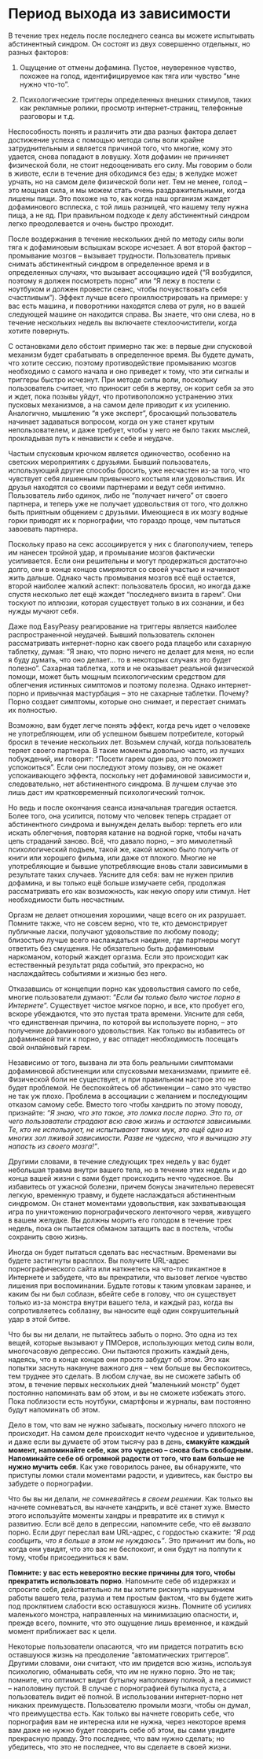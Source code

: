# Период выхода из зависимости

В течение трех недель после последнего сеанса вы можете испытывать абстинентный синдром. Он состоят из двух совершенно отдельных, но разных факторов:

1.  Ощущение от отмены дофамина. Пустое, неуверенное чувство, похожее на голод, идентифицируемое как тяга или чувство "мне нужно что-то".

2.  Психологические триггеры определенных внешних стимулов, таких как рекламные ролики, просмотр интернет-страниц, телефонные разговоры и т.д.

Неспособность понять и различить эти два разных фактора делает достижение успеха с помощью метода силы воли крайне затруднительным и является причиной того, что многие, кому это удается, снова попадают в ловушку. Хотя дофамин не причиняет физической боли, не стоит недооценивать его силу. Мы говорим о боли в животе, если в течение дня обходимся без еды; в желудке может урчать, но на самом деле физической боли нет. Тем не менее, голод -- это мощная сила, и мы можем стать очень раздражительными, когда лишены пищи. Это похоже на то, как когда наш организм жаждет дофаминового всплеска, с той лишь разницей, что нашему телу нужна пища, а не яд. При правильном подходе к делу абстинентный синдром легко преодолевается и очень быстро проходит.

После воздержания в течение нескольких дней по методу силы воли тяга к дофаминовым вспышкам вскоре исчезает. А вот второй фактор -- промывание мозгов -- вызывает трудности. Пользователь привык снимать абстинентный синдром в определенное время и в определенных случаях, что вызывает ассоциацию идей ("Я возбудился, поэтому я должен посмотреть порно" или "Я лежу в постели с ноутбуком и должен провести сеанс, чтобы почувствовать себя счастливым"). Эффект лучше всего проиллюстрировать на примере: у вас есть машина, и поворотники находятся слева от руля, но в вашей следующей машине он находится справа. Вы знаете, что они слева, но в течение нескольких недель вы включаете стеклоочистители, когда хотите повернуть.

С остановками дело обстоит примерно так же: в первые дни спусковой механизм будет срабатывать в определенное время. Вы будете думать, что хотите сессию, поэтому противодействие промыванию мозгов необходимо с самого начала и оно приведет к тому, что эти сигналы и триггеры быстро исчезнут. При методе силы воли, поскольку пользователь считает, что приносит себя в жертву, он корит себя за это и ждет, пока позывы уйдут, что противоположно устранению этих пусковых механизмов, а на самом деле приводит к их усилению. Аналогично, мышлению "я уже эксперт", бросающий пользователь начинает задаваться вопросом, когда он уже станет крутым непользователем, и даже требует, чтобы у него не было таких мыслей, прокладывая путь к ненависти к себе и неудаче.

Частым спусковым крючком является одиночество, особенно на светских мероприятиях с друзьями. Бывший пользователь, использующий другие способы бросить, уже несчастен из-за того, что чувствует себя лишенным привычного костыля или удовольствия. Их друзья находятся со своими партнерами и ведут себя интимно. Пользователь либо одинок, либо не "получает ничего" от своего партнера, и теперь уже не получает удовольствия от того, что должно быть приятным общением с друзьями. Имеющиеся в их мозгу водные горки приводят их к порнографии, что гораздо проще, чем пытаться завоевать партнера.

Поскольку право на секс ассоциируется у них с благополучием, теперь им нанесен тройной удар, и промывание мозгов фактически усиливается. Если они решительны и могут продержаться достаточно долго, они в конце концов смиряются со своей участью и начинают жить дальше. Однако часть промывания мозгов всё ещё остается, второй наиболее жалкий аспект: пользователь бросил, но иногда даже спустя несколько лет ещё жаждет "последнего визита в гарем". Они тоскуют по иллюзии, которая существует только в их сознании, и без нужды мучают себя.

Даже под EasyPeasy реагирование на триггеры является наиболее распространенной неудачей. Бывший пользователь склонен рассматривать интернет-порно как своего рода плацебо или сахарную таблетку, думая: "Я знаю, что порно ничего не делает для меня, но если я буду думать, что оно делает... то в некоторых случаях это будет полезно". Сахарная таблетка, хотя и не оказывает реальной физической помощи, может быть мощным психологическим средством для облегчения истинных симптомов и поэтому полезна. Однако интернет-порно и привычная мастурбация -- это не сахарные таблетки. Почему? Порно создает симптомы, которые оно снимает, и перестает снимать их полностью.

Возможно, вам будет легче понять эффект, когда речь идет о человеке не употребляющем, или об успешном бывшем потребителе, который бросил в течение нескольких лет. Возьмем случай, когда пользователь теряет своего партнера. В такие моменты довольно часто, из лучших побуждений, им говорят: "Посети гарем один раз, это поможет успокоиться". Если они последуют этому позыву, он не окажет успокаивающего эффекта, поскольку нет дофаминовой зависимости и, следовательно, нет абстинентного синдрома. В лучшем случае это лишь даст им кратковременный психологический толчок.

Но ведь и после окончания сеанса изначальная трагедия остается. Более того, она усилится, потому что человек теперь страдает от абстинентного синдрома и вынужден делать выбор: терпеть его или искать облегчения, повторяя катание на водной горке, чтобы начать цепь страданий заново. Всё, что давало порно, -- это мимолетный психологический подъем, такой же, какой можно было получить от книги или хорошего фильма, или даже от плохого. Многие не употребляющие и бывшие употребляющие вновь стали зависимыми в результате таких случаев. Уясните для себя: вам не нужен прилив дофамина, и вы только ещё больше измучаете себя, продолжая рассматривать его как возможность, как некую опору или стимул. Нет необходимости быть несчастным.

Оргазм не делает отношения хорошими, чаще всего он их разрушает. Помните также, что не совсем верно, что те, кто демонстрирует публичные ласки, получают удовольствие по любому поводу; близостью лучше всего наслаждаться наедине, где партнеры могут ответить без смущения. Не обязательно быть дофаминовым наркоманом, который жаждет оргазма. Если это происходит как естественный результат ряда событий, это прекрасно, но наслаждайтесь событиями и жизнью без него.

Отказавшись от концепции порно как удовольствия самого по себе, многие пользователи думают: "*Если бы только было чистое порно в Интернете*". Существует чистое мягкое порно, и все, кто пробует его, вскоре убеждаются, что это пустая трата времени. Уясните для себя, что единственная причина, по которой вы используете порно, -- это получение дофаминового удовольствия. Как только вы избавитесь от дофаминовой тяги к порно, у вас отпадет необходимость посещать свой онлайновый гарем.

Независимо от того, вызвана ли эта боль реальными симптомами дофаминовой абстиненции или спусковыми механизмами, примите её. Физической боли не существует, и при правильном настрое это не будет проблемой. Не беспокойтесь об абстиненции -- само это чувство не так уж плохо. Проблема в ассоциации с желанием и последующим отказом самому себе. Вместо того чтобы хандрить по этому поводу, признайте: *"Я знаю, что это такое, это ломка после порно. Это то, от чего пользователи страдают всю свою жизнь и остаются зависимыми. Те, кто не используют, не испытывают таких мук, это ещё одно из многих зол лживой зависимости. Разве не чудесно, что я вычищаю эту напасть из своего мозга!"*.

Другими словами, в течение следующих трех недель у вас будет небольшая травма внутри вашего тела, но в течение этих недель и до конца вашей жизни с вами будет происходить нечто чудесное. Вы избавитесь от ужасной болезни, причем бонусы значительно перевесят легкую, временную травму, и будете наслаждаться абстинентным синдромом. Он станет моментами удовольствия, как захватывающая игра по уничтожению порнографического ленточного червя, живущего в вашем желудке. Вы должны морить его голодом в течение трех недель, пока он пытается обманом затащить вас в постель, чтобы сохранить свою жизнь.

Иногда он будет пытаться сделать вас несчастным. Временами вы будете застигнуты врасплох. Вы получите URL-адрес порнографического сайта или наткнетесь на что-то пикантное в Интернете и забудете, что вы прекратили, что вызовет легкое чувство лишения при воспоминании. Будьте готовы к таким уловкам заранее, и каким бы ни был соблазн, вбейте себе в голову, что он существует только из-за монстра внутри вашего тела, и каждый раз, когда вы сопротивляетесь соблазну, вы наносите ещё один сокрушительный удар в этой битве.

Что бы вы ни делали, не пытайтесь забыть о порно. Это одна из тех вещей, которые вызывают у ПМОеров, использующих метод силы воли, многочасовую депрессию. Они пытаются прожить каждый день, надеясь, что в конце концов они просто забудут об этом. Это как попытки заснуть накануне важного дня -- чем больше вы беспокоитесь, тем труднее это сделать. В любом случае, вы не сможете забыть об этом, в течение первых нескольких дней "маленький монстр" будет постоянно напоминать вам об этом, и вы не сможете избежать этого. Пока поблизости есть ноутбуки, смартфоны и журналы, вам постоянно будут напоминать об этом.

Дело в том, что вам не нужно забывать, поскольку ничего плохого не происходит. На самом деле происходит нечто чудесное и удивительное, и даже если вы думаете об этом тысячу раз в день, **смакуйте каждый момент, напоминайте себе, как это чудесно -- снова быть свободным. Напоминайте себе об огромной радости от того, что вам больше не нужно мучить себя**. Как уже говорилось ранее, вы обнаружите, что приступы ломки стали моментами радости, и удивитесь, как быстро вы забудете о порнографии.

Что бы вы ни делали, *не сомневайтесь в своем решении*. Как только вы начнете сомневаться, вы начнете хандрить, и всё станет хуже. Вместо этого используйте моменты хандры и превратите их в стимул к развитию. Если всё дело в депрессии, напомните себе, что её *вызвало* порно. Если друг переслал вам URL-адрес, с гордостью скажите: *"Я рад сообщить, что я больше в этом не нуждаюсь"*. Это причинит им боль, но когда они увидят, что это вас не беспокоит, и они будут на полпути к тому, чтобы присоединиться к вам.

**Помните: у вас есть невероятно веские причины для того, чтобы прекратить использовать порно**. Напомните себе об издержках и спросите себя, действительно ли вы хотите рискнуть нарушением работы вашего тела, разума и тем простым фактом, что вы будете жить под проклятием слабости всю оставшуюся жизнь. Помните об усилиях маленького монстра, направленных на минимизацию опасности, и, прежде всего, помните, что это ощущение лишь временное, и каждый момент приближает вас к цели.

Некоторые пользователи опасаются, что им придется потратить всю оставшуюся жизнь на преодоление "автоматических триггеров". Другими словами, они считают, что им придется всю жизнь, используя психологию, обманывать себя, что им не нужно порно. Это не так; помните, что оптимист видит бутылку наполовину полной, а пессимист -- наполовину пустой. В случае с порнографией бутылка пуста, а пользователь видит её полной. В использовании интернет-порно нет никаких преимуществ. Пользователю промыли мозги, чтобы он думал, что преимущества есть. Как только вы начнете говорить себе, что порнография вам не интересна или не нужна, через некоторое время вам даже не нужно будет говорить себе об этом, вы сами увидите прекрасную правду. Это последнее, что вам нужно сделать; но убедитесь, что это не последнее, что вы сделаете в своей жизни.
